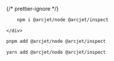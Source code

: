 
{/* prettier-ignore */}
<SelectableContent client:load syncKey="packageManager" frameworkSwitcher>
  <div slot="npm" slotIdx="1">

```sh
    npm i @arcjet/node @arcjet/inspect
```

    </div>

  <div slot="pnpm" slotIdx="2">

```sh
pnpm add @arcjet/node @arcjet/inspect
```

  </div>
  <div slot="yarn" slotIdx="3">

```sh
yarn add @arcjet/node @arcjet/inspect
```

  </div>
</SelectableContent>

